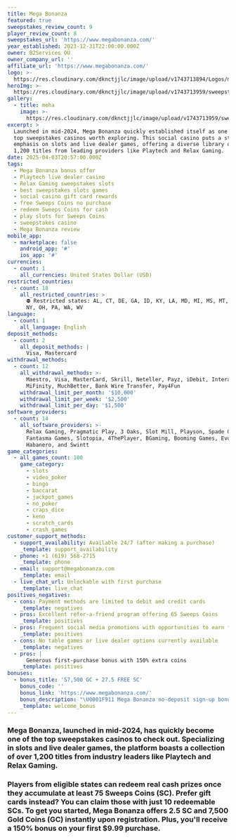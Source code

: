 ```yaml
---
title: Mega Bonanza
featured: true
sweepstakes_review_count: 9
player_review_count: 8
sweepstakes_url: 'https://www.megabonanza.com/'
year_established: 2023-12-31T22:00:00.000Z
owner: B2Services OÜ
owner_company_url: ''
affiliate_url: 'https://www.megabonanza.com/'
logo: >-
  https://res.cloudinary.com/dknctjjlc/image/upload/v1743713894/Logos/mega-bonanza-casino-logo-484x484_qxix6p.jpg
heroImg: >-
  https://res.cloudinary.com/dknctjjlc/image/upload/v1743713959/sweepstakes/Screenshot-2025-02-25-at-10.08.47-2048x1205_rzgka1.jpg
gallery:
  - title: meha
    image: >-
      https://res.cloudinary.com/dknctjjlc/image/upload/v1743713959/sweepstakes/Screenshot-2025-02-25-at-10.08.47-2048x1205_rzgka1.jpg
excerpt: >
  Launched in mid-2024, Mega Bonanza quickly established itself as one of the
  top sweepstakes casinos worth exploring. This social casino puts a strong
  emphasis on slots and live dealer games, offering a diverse library of over
  1,200 titles from leading providers like Playtech and Relax Gaming.
date: 2025-04-03T20:57:00.000Z
tags:
  - Mega Bonanza bonus offer
  - Playtech live dealer casino
  - Relax Gaming sweepstakes slots
  - best sweepstakes slots games
  - social casino gift card rewards
  - free Sweeps Coins no purchase
  - redeem Sweeps Coins for cash
  - play slots for Sweeps Coins
  - sweepstakes casino
  - Mega Bonanza review
mobile_app:
  - marketplace: false
    android_app: '#'
    ios_app: '#'
currencies:
  - count: 1
    all_currencies: United States Dollar (USD)
restricted_countries:
  - count: 18
    all_restricted_countries: >
      ⛔️ Restricted states: AL, CT, DE, GA, ID, KY, LA, MD, MI, MS, MT, NV, NJ,
      NY, OH, PA, WA, WV
language:
  - count: 1
    all_language: English
deposit_methods:
  - count: 2
    all_deposit_methods: |
      Visa, Mastercard
withdrawal_methods:
  - count: 12
    all_withdrawal_methods: >-
      Maestro, Visa, MasterCard, Skrill, Neteller, Payz, iDebit, Interac,
      MiFinity, MuchBetter, Bank Wire Transfer, Pay4Fun
    withdrawal_limit_per_month: '$10,000'
    withdrawal_limit_per_week: '$2,500'
    withdrawal_limit_per_day: '$1,500'
software_providers:
  - count: 14
    all_software_providers: >-
      Relax Gaming, Pragmatic Play, 3 Oaks, Slot Mill, Playson, Spade Gaming,
      Fantasma Games, Slotopia, 4ThePlayer, BGaming, Booming Games, Evoplay,
      Habanero, and Swintt
game_categories:
  - all_games_count: 100
    game_category:
      - slots
      - video_poker
      - bingo
      - baccarat
      - jackpot_games
      - no_poker
      - craps_dice
      - keno
      - scratch_cards
      - crash_games
customer_support_methods:
  - support_availability: Available 24/7 (after making a purchase)
    _template: support_availability
  - phone: +1 (619) 568-2715
    _template: phone
  - email: support@megabonanza.com
    _template: email
  - live_chat_url: Unlockable with first purchase
    _template: live_chat
positives_negatives:
  - cons: Payment methods are limited to debit and credit cards
    _template: negatives
  - pros: Excellent refer-a-friend program offering 65 Sweeps Coins
    _template: positives
  - pros: Frequent social media promotions with opportunities to earn free coins
    _template: positives
  - cons: No table games or live dealer options currently available
    _template: negatives
  - pros: |
      Generous first-purchase bonus with 150% extra coins
    _template: positives
bonuses:
  - bonus_title: '57,500 GC + 27.5 FREE SC'
    bonus_code: ''
    bonus_link: 'https://www.megabonanza.com/'
    bonus_description: "\U0001F911 Mega Bonanza no-deposit sign-up bonus 7,500 GC + 2.5 FREE SC\n\n\U0001F4B8 First-purchase bonus 50,000 GC + 25 FREE SC for $9.99\n\n\U0001F4B5 Coin bundles price range $1.99-$99.99\n\n\U0001F3E6 Purchase methods Visa, Mastercard\n\n\U0001F381 Redemption methods Gift card or bank transfer \n\n\U0001F552 Redemption speed Within 1-5 days\n"
    _template: welcome_bonus
---
```


### Mega Bonanza, launched in mid-2024, has quickly become one of the top sweepstakes casinos to check out. Specializing in slots and live dealer games, the platform boasts a collection of over 1,200 titles from industry leaders like Playtech and Relax Gaming.

### Players from eligible states can redeem real cash prizes once they accumulate at least 75 Sweeps Coins (SC). Prefer gift cards instead? You can claim those with just 10 redeemable SCs. To get you started, Mega Bonanza offers 2.5 SC and 7,500 Gold Coins (GC) instantly upon registration. Plus, you'll receive a 150% bonus on your first $9.99 purchase.
